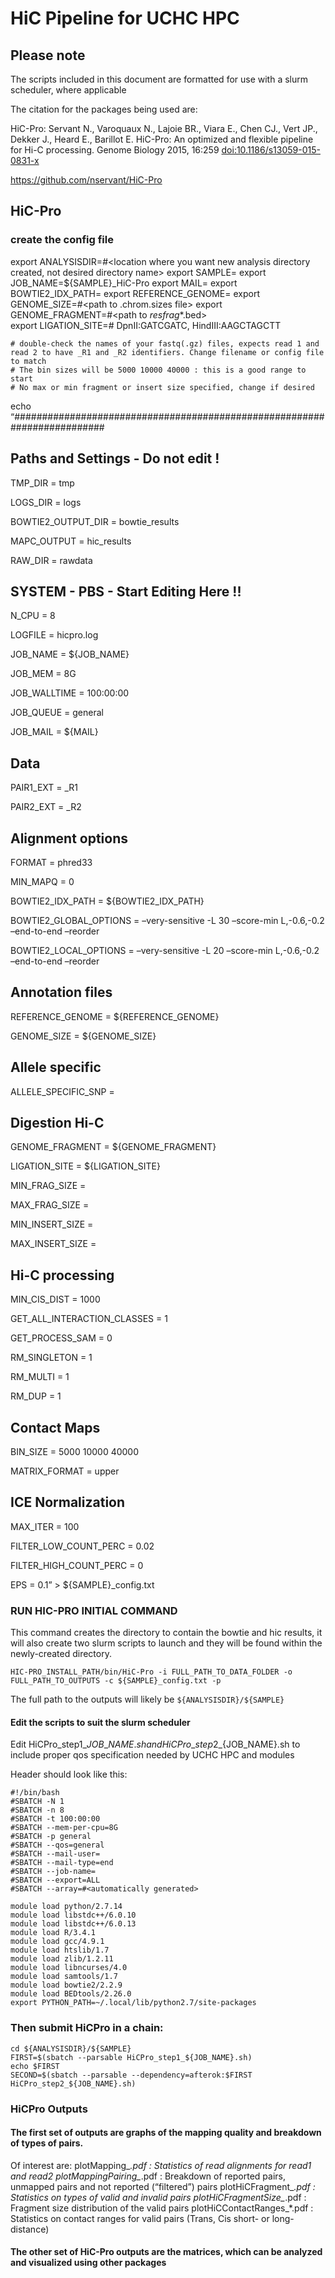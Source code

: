 HiC Pipeline for UCHC HPC
================

Please note
-----------

The scripts included in this document are formatted for use with a slurm scheduler, where applicable

The citation for the packages being used are:

HiC-Pro: Servant N., Varoquaux N., Lajoie BR., Viara E., Chen CJ., Vert JP., Dekker J., Heard E., Barillot E. HiC-Pro: An optimized and flexible pipeline for Hi-C processing. Genome Biology 2015, 16:259 <doi:10.1186/s13059-015-0831-x>

<https://github.com/nservant/HiC-Pro>

HiC-Pro
-------

### create the config file

export ANALYSISDIR=#<location where you want new analysis directory created, not desired directory name>
export SAMPLE=
export JOB_NAME=${SAMPLE}_HiC-Pro
export MAIL=
export BOWTIE2_IDX_PATH=
export REFERENCE_GENOME=
export GENOME_SIZE=#<path to .chrom.sizes file>
export GENOME_FRAGMENT=#<path to _resfrag_*.bed>  
export LIGATION_SITE=# DpnII:GATCGATC, HindIII:AAGCTAGCTT


    # double-check the names of your fastq(.gz) files, expects read 1 and read 2 to have _R1 and _R2 identifiers. Change filename or config file to match
    # The bin sizes will be 5000 10000 40000 : this is a good range to start
    # No max or min fragment or insert size specified, change if desired

echo "#########################################################################

## Paths and Settings  - Do not edit !

#########################################################################

TMP_DIR = tmp

LOGS_DIR = logs

BOWTIE2_OUTPUT_DIR = bowtie_results

MAPC_OUTPUT = hic_results

RAW_DIR = rawdata

#######################################################################

## SYSTEM - PBS - Start Editing Here !!

#######################################################################

N_CPU = 8

LOGFILE = hicpro.log

JOB_NAME = ${JOB_NAME}

JOB_MEM = 8G

JOB_WALLTIME = 100:00:00

JOB_QUEUE = general

JOB_MAIL = ${MAIL}

#########################################################################

## Data

#########################################################################

PAIR1_EXT = _R1

PAIR2_EXT = _R2

#######################################################################

## Alignment options

#######################################################################

FORMAT = phred33

MIN_MAPQ = 0

BOWTIE2_IDX_PATH = ${BOWTIE2_IDX_PATH}

BOWTIE2_GLOBAL_OPTIONS = --very-sensitive -L 30 --score-min L,-0.6,-0.2 --end-to-end --reorder

BOWTIE2_LOCAL_OPTIONS =  --very-sensitive -L 20 --score-min L,-0.6,-0.2 --end-to-end --reorder

#######################################################################

## Annotation files

#######################################################################

REFERENCE_GENOME = ${REFERENCE_GENOME}

GENOME_SIZE = ${GENOME_SIZE}

#######################################################################

## Allele specific

#######################################################################

ALLELE_SPECIFIC_SNP = 

#######################################################################

## Digestion Hi-C

#######################################################################

GENOME_FRAGMENT = ${GENOME_FRAGMENT}

LIGATION_SITE = ${LIGATION_SITE}

MIN_FRAG_SIZE = 

MAX_FRAG_SIZE =

MIN_INSERT_SIZE =

MAX_INSERT_SIZE =

#######################################################################

## Hi-C processing

#######################################################################

MIN_CIS_DIST = 1000

GET_ALL_INTERACTION_CLASSES = 1

GET_PROCESS_SAM = 0

RM_SINGLETON = 1

RM_MULTI = 1

RM_DUP = 1

#######################################################################

## Contact Maps

#######################################################################

BIN_SIZE = 5000 10000 40000

MATRIX_FORMAT = upper

#######################################################################

## ICE Normalization

#######################################################################

MAX_ITER = 100

FILTER_LOW_COUNT_PERC = 0.02

FILTER_HIGH_COUNT_PERC = 0

EPS = 0.1" > ${SAMPLE}_config.txt

### RUN HIC-PRO INITIAL COMMAND

This command creates the directory to contain the bowtie and hic results, it will also create two slurm scripts to launch and they will be found within the newly-created directory.

`HIC-PRO_INSTALL_PATH/bin/HiC-Pro -i FULL_PATH_TO_DATA_FOLDER -o FULL_PATH_TO_OUTPUTS -c ${SAMPLE}_config.txt -p`

The full path to the outputs will likely be `${ANALYSISDIR}/${SAMPLE}`

#### Edit the scripts to suit the slurm scheduler

Edit HiCPro\_step1\_${JOB\_NAME}.sh and HiCPro\_step2\_${JOB\_NAME}.sh to include proper qos specification needed by UCHC HPC and modules

Header should look like this:

    #!/bin/bash
    #SBATCH -N 1
    #SBATCH -n 8 
    #SBATCH -t 100:00:00
    #SBATCH --mem-per-cpu=8G
    #SBATCH -p general
    #SBATCH --qos=general
    #SBATCH --mail-user=
    #SBATCH --mail-type=end
    #SBATCH --job-name=
    #SBATCH --export=ALL
    #SBATCH --array=#<automatically generated>

    module load python/2.7.14
    module load libstdc++/6.0.10
    module load libstdc++/6.0.13
    module load R/3.4.1
    module load gcc/4.9.1
    module load htslib/1.7
    module load zlib/1.2.11
    module load libncurses/4.0
    module load samtools/1.7
    module load bowtie2/2.2.9
    module load BEDtools/2.26.0
    export PYTHON_PATH=~/.local/lib/python2.7/site-packages

### Then submit HiCPro in a chain:

    cd ${ANALYSISDIR}/${SAMPLE}
    FIRST=$(sbatch --parsable HiCPro_step1_${JOB_NAME}.sh)
    echo $FIRST
    SECOND=$(sbatch --parsable --dependency=afterok:$FIRST HiCPro_step2_${JOB_NAME}.sh)

### HiCPro Outputs

#### The first set of outputs are graphs of the mapping quality and breakdown of types of pairs.

Of interest are: plotMapping\_*.pdf : Statistics of read alignments for read1 and read2 plotMappingPairing\_*.pdf : Breakdown of reported pairs, unmapped pairs and not reported ("filtered") pairs plotHiCFragment\_*.pdf : Statistics on types of valid and invalid pairs plotHiCFragmentSize\_*.pdf : Fragment size distribution of the valid pairs plotHiCContactRanges\_\*.pdf : Statistics on contact ranges for valid pairs (Trans, Cis short- or long-distance)


#### The other set of HiC-Pro outputs are the matrices, which can be analyzed and visualized using other packages
